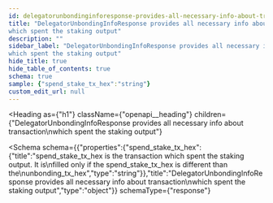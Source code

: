 ```yaml
---
id: delegatorunbondinginforesponse-provides-all-necessary-info-about-transaction-which-spent-the-staking-output
title: "DelegatorUnbondingInfoResponse provides all necessary info about transaction
which spent the staking output"
description: ""
sidebar_label: "DelegatorUnbondingInfoResponse provides all necessary info about transaction
which spent the staking output"
hide_title: true
hide_table_of_contents: true
schema: true
sample: {"spend_stake_tx_hex":"string"}
custom_edit_url: null
---
```



<Heading
  as={"h1"}
  className={"openapi__heading"}
  children={"DelegatorUnbondingInfoResponse provides all necessary info about transaction\nwhich spent the staking output"}
>
</Heading>





<Schema
  schema={{"properties":{"spend_stake_tx_hex":{"title":"spend_stake_tx_hex is the transaction which spent the staking output. It is\nfilled only if the spend_stake_tx_hex is different than the\nunbonding_tx_hex","type":"string"}},"title":"DelegatorUnbondingInfoResponse provides all necessary info about transaction\nwhich spent the staking output","type":"object"}}
  schemaType={"response"}
>
  
</Schema>
            
